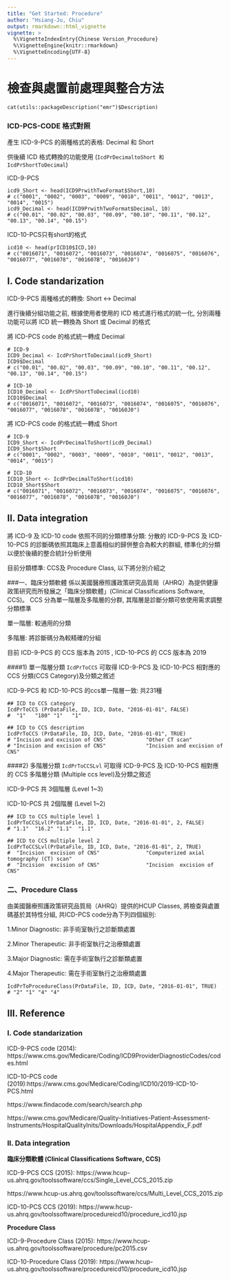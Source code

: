 ```yaml
---
title: "Get Started: Procedure"
author: "Hsiang-Ju, Chiu"
output: rmarkdown::html_vignette
vignette: >
  %\VignetteIndexEntry{Chinese Version_Procedure}
  %\VignetteEngine{knitr::rmarkdown}
  %\VignetteEncoding{UTF-8}
---
```



# 檢查與處置前處理與整合方法

```
cat(utils::packageDescription("emr")$Description)
```
### ICD-PCS-CODE 格式對照
產生 ICD-9-PCS 的兩種格式的表格: Decimal 和 Short 

供後續 ICD 格式轉換的功能使用 (`IcdPrDecimaltoShort 和 IcdPrShortToDecimal`) 

ICD-9-PCS
```
icd9_Short <- head(ICD9PrwithTwoFormat$Short,10)
# c("0001", "0002", "0003", "0009", "0010", "0011", "0012", "0013", "0014", "0015")
icd9_Decimal <- head(ICD9PrwithTwoFormat$Decimal, 10)
# c("00.01", "00.02", "00.03", "00.09", "00.10", "00.11", "00.12", "00.13", "00.14", "00.15")
```
ICD-10-PCS只有short的格式
```
icd10 <- head(prICD10$ICD,10)
# c("0016071", "0016072", "0016073", "0016074", "0016075", "0016076", "0016077", "0016078", "001607B", "00160J0")
```

## I. Code standarization
ICD-9-PCS 兩種格式的轉換: Short <-> Decimal

進行後續分組功能之前, 根據使用者使用的 ICD 格式進行格式的統一化, 分別兩種功能可以將 ICD 統一轉換為 Short 或 Decimal 的格式

將 ICD-PCS code 的格式統一轉成 Decimal
```
# ICD-9
ICD9_Decimal <- IcdPrShortToDecimal(icd9_Short)
ICD9$Decimal
# c("00.01", "00.02", "00.03", "00.09", "00.10", "00.11", "00.12", "00.13", "00.14", "00.15")

# ICD-10
ICD10_Decimal <- IcdPrShortToDecimal(icd10)
ICD10$Decimal
# c("0016071", "0016072", "0016073", "0016074", "0016075", "0016076", "0016077", "0016078", "001607B", "00160J0")
```
將 ICD-PCS code 的格式統一轉成 Short
```
# ICD-9
ICD9_Short <- IcdPrDecimalToShort(icd9_Decimal)
ICD9_Short$Short
# c("0001", "0002", "0003", "0009", "0010", "0011", "0012", "0013", "0014", "0015")

# ICD-10
ICD10_Short <- IcdPrDecimalToShort(icd10)
ICD10_Short$Short
# c("0016071", "0016072", "0016073", "0016074", "0016075", "0016076", "0016077", "0016078", "001607B", "00160J0")
```

## II. Data integration
將 ICD-9 及 ICD-10 code 依照不同的分類標準分類: 分散的 ICD-9-PCS 及 ICD-10-PCS 的診斷碼依照其臨床上意義相似的歸併整合為較大的群組, 標準化的分類以便於後續的整合統計分析使用

目前分類標準: CCS及 Procedure Class, 以下將分別介紹之 

###一、臨床分類軟體 
係以美國醫療照護政策研究品質局（AHRQ）為提供健康政策研究而所發展之「臨床分類軟體」(Clinical Classifications Software, CCS)。 CCS 分為單一階層及多階層的分群, 其階層是診斷分類可依使用需求調整分類標準

單一階層: 較通用的分類

多階層: 將診斷碼分為較精確的分組

目前 ICD-9-PCS 的 CCS 版本為 2015 , ICD-10-PCS 的 CCS 版本為 2019

####1) 單一階層分類
`IcdPrToCCS` 可取得 ICD-9-PCS 及 ICD-10-PCS 相對應的 CCS 分類(CCS Category)及分類之敘述

ICD-9-PCS 和 ICD-10-PCS 的ccs單一階層一致: 共231種
```
## ICD to CCS category
IcdPrToCCS (PrDataFile, ID, ICD, Date, "2016-01-01", FALSE)
#  "1"   "180" "1"   "1"

## ICD to CCS description
IcdPrToCCS (PrDataFile, ID, ICD, Date, "2016-01-01", TRUE)
# "Incision and excision of CNS"             "Other CT scan"                
# "Incision and excision of CNS"             "Incision and excision of CNS"
```
####2) 多階層分類
`IcdPrToCCSLvl` 可取得 ICD-9-PCS 及 ICD-10-PCS 相對應的 CCS 多階層分類 (Multiple ccs level)及分類之敘述

ICD-9-PCS 共 3個階層 (Level 1~3)

ICD-10-PCS 共 2個階層 (Level 1~2)
```
## ICD to CCS multiple level 1
IcdPrToCCSLvl(PrDataFile, ID, ICD, Date, "2016-01-01", 2, FALSE)
# "1.1"  "16.2" "1.1"  "1.1"

## ICD to CCS multiple level 2
IcdPrToCCSLvl(PrDataFile, ID, ICD, Date, "2016-01-01", 2, TRUE)
#  "Incision  excision of CNS"               "Computerized axial tomography (CT) scan"
#  "Incision  excision of CNS"               "Incision  excision of CNS"    
```
### 二、Procedure Class 
由美國醫療照護政策研究品質局（AHRQ）提供的HCUP Classes, 將檢查與處置碼基於其特性分組, 共ICD-PCS code分為下列四個組別:
 
1.Minor Diagnostic: 非手術室執行之診斷類處置

2.Minor Therapeutic: 非手術室執行之治療類處置

3.Major Diagnostic: 需在手術室執行之診斷類處置

4.Major Therapeutic: 需在手術室執行之治療類處置
```
IcdPrToProcedureClass(PrDataFile, ID, ICD, Date, "2016-01-01", TRUE)
# "2" "1" "4" "4"
```

## III. Reference

### I. Code standarization

ICD-9-PCS code (2014): https://www.cms.gov/Medicare/Coding/ICD9ProviderDiagnosticCodes/codes.html

ICD-10-PCS code (2019):https://www.cms.gov/Medicare/Coding/ICD10/2019-ICD-10-PCS.html

https://www.findacode.com/search/search.php

https://www.cms.gov/Medicare/Quality-Initiatives-Patient-Assessment-Instruments/HospitalQualityInits/Downloads/HospitalAppendix_F.pdf

### II. Data integration

**臨床分類軟體 (Clinical Classifications Software, CCS)**

ICD-9-PCS CCS (2015): https://www.hcup-us.ahrq.gov/toolssoftware/ccs/Single_Level_CCS_2015.zip

https://www.hcup-us.ahrq.gov/toolssoftware/ccs/Multi_Level_CCS_2015.zip

ICD-10-PCS CCS (2019): https://www.hcup-us.ahrq.gov/toolssoftware/procedureicd10/procedure_icd10.jsp

**Procedure Class**

ICD-9-Procedure Class (2015): https://www.hcup-us.ahrq.gov/toolssoftware/procedure/pc2015.csv

ICD-10-Procedure Class (2019): https://www.hcup-us.ahrq.gov/toolssoftware/procedureicd10/procedure_icd10.jsp
